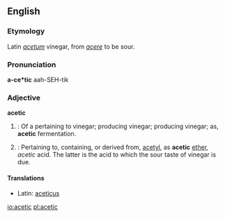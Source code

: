 ==English==

===Etymology===
Latin ''[[acetum]]'' vinegar, from ''[[acere]]'' to be sour.

===Pronunciation===
'''a-ce*tic'''
aah-SEH-tik

===Adjective===
'''acetic'''
# {{chemistry}}: Of a pertaining to vinegar; producing vinegar; producing vinegar; as, '''acetic''' fermentation.
# {{chemistry}}: Pertaining to, containing, or derived from, [[acetyl]], as '''acetic''' [[ether]], ''acetic'' acid. The latter is the acid to which the sour taste of vinegar is due.

====Translations====
*Latin: [[aceticus]]

[[io:acetic]]
[[pl:acetic]]